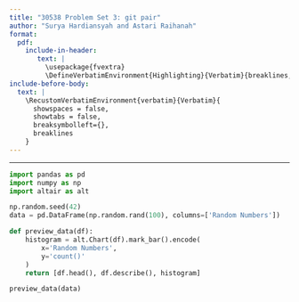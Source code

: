 ```yaml
---
title: "30538 Problem Set 3: git pair"
author: "Surya Hardiansyah and Astari Raihanah"
format: 
  pdf:
    include-in-header: 
       text: |
         \usepackage{fvextra}
         \DefineVerbatimEnvironment{Highlighting}{Verbatim}{breaklines,commandchars=\\\{\}}
include-before-body:
  text: |
    \RecustomVerbatimEnvironment{verbatim}{Verbatim}{
      showspaces = false,
      showtabs = false,
      breaksymbolleft={},
      breaklines
    }
---
```

---

```python
import pandas as pd
import numpy as np
import altair as alt

np.random.seed(42)
data = pd.DataFrame(np.random.rand(100), columns=['Random Numbers'])

def preview_data(df):
    histogram = alt.Chart(df).mark_bar().encode(
        x='Random Numbers',
        y='count()'
    )
    return [df.head(), df.describe(), histogram]

preview_data(data)
```